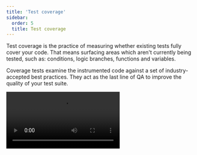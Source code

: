 ```yaml
---
title: 'Test coverage'
sidebar:
  order: 5
  title: Test coverage
---
```


<YouTubeCallout id="wEa6W8uUGSA" title="These tests use NO CODE | component testing in Storybook" />

Test coverage is the practice of measuring whether existing tests fully cover your code. That means surfacing areas which aren't currently being tested, such as: conditions, logic branches, functions and variables.

Coverage tests examine the instrumented code against a set of industry-accepted best practices. They act as the last line of QA to improve the quality of your test suite.

<Video src="../_assets/writing-tests/component-test-coverage-whitebg.mp4" />

## Code instrumentation with the coverage addon

Storybook provides an official [test coverage addon](https://storybook.js.org/addons/@storybook/addon-coverage). Powered by [Istanbul](https://istanbul.js.org/), which allows out-of-the-box code instrumentation for the most commonly used frameworks and builders in the JavaScript ecosystem.

### Set up the coverage addon

Engineered to work alongside modern testing tools (e.g., [Playwright](https://playwright.dev/)), the coverage addon automatically instruments your code and generates code coverage data. For an optimal experience, we recommend using the [test runner](./test-runner.mdx) alongside the coverage addon to run your tests.

Run the following command to install the addon.

{/* prettier-ignore-start */}

<CodeSnippets path="storybook-coverage-addon-install.md" />

{/* prettier-ignore-end */}

Update your Storybook configuration (in `.storybook/main.js|ts`) to include the coverage addon.

{/* prettier-ignore-start */}

<CodeSnippets path="storybook-coverage-addon-registration.md" />

{/* prettier-ignore-end */}

Start your Storybook with:

{/* prettier-ignore-start */}

<CodeSnippets path="storybook-run-dev.md" />

{/* prettier-ignore-end */}

Finally, open a new terminal window and run the test-runner with:

{/* prettier-ignore-start */}

<CodeSnippets path="test-runner-coverage.md" />

{/* prettier-ignore-end */}

![Coverage test output](../_assets/writing-tests/test-runner-coverage-result.png)

### Configure

By default, the [`@storybook/addon-coverage`](https://storybook.js.org/addons/@storybook/addon-coverage) offers zero-config support for Storybook and instruments your code via [`babel-plugin-istanbul`](https://github.com/istanbuljs/babel-plugin-istanbul) for [Babel](https://babeljs.io/), or [`vite-plugin-istanbul`](https://github.com/iFaxity/vite-plugin-istanbul) for [Vite](https://vitejs.dev/). However, you can extend your Storybook configuration file (i.e., `.storybook/main.js|ts`) and provide additional options to the addon. Listed below are the available options and examples of how to use them.

{/* prettier-ignore-start */}

<CodeSnippets path="storybook-coverage-addon-config-options.md" />

{/* prettier-ignore-end */}

| Option                 | Description                                                                                                                                              | Plugin      |
| ---------------------- | ---------------------------------------------------------------------------------------------------------------------------------------------------------| ----------- |
| `cwd`                  | Defines the current working directory <br />`options: { istanbul: { cwd: process.cwd(),}}`                                                               | Babel, Vite |
| `include`              | Select the files to collect coverage <br />`options: { istanbul: { include: ['**/stories/**'],}}`                                                        | Babel, Vite |
| `exclude`              | Select the files to exclude from coverage <br />`options: { istanbul: { exclude: ['**/stories/**'],}}`                                                   | Babel, Vite |
| `extension`            | Sets additional file extensions for coverage <br />`options: { istanbul: { extension: ['.js', '.cjs', '.mjs'],}}`                                        | Babel, Vite |
| `nycrcPath`            | Defines the relative path for the existing nyc configuration file <br />`options: { istanbul: { nycrcPath: '../nyc.config.js',}}`                        | Babel, Vite |
| `excludeNodeModules`   | Disables `node_modules` directory introspection <br />`options: { istanbul: { excludeNodeModules:false,}}`                                               | Babel       |
| `ignoreClassMethods`   | Configures a set of method names to ignore from being collected <br />`options: { istanbul: { ignoreClassMethods: ['example', 'myMethod'],}}`            | Babel       |
| `useInlineSourceMaps`  | Enables coverage collection on source maps <br />`options: { istanbul: { useInlineSourceMaps: false,}}`                                                  | Babel       |
| `inputSourceMap`       | Sets the value to store the source map.<br /> Useful for instrumenting code programmatically <br />`options: { istanbul: { inputSourceMap: sourceMap,}}` | Babel       |
| `onCover`              | Hook to monitor coverage collection for all tests <br />`options: { istanbul: { onCover: (fileName, fileCoverage) => {},}}`                              | Babel       |
| `requireEnv`           | Overrides the `VITE_COVERAGE` environment variable's value by granting access to the `env` variables <br />`options: { istanbul: { requireEnv: true,}}`  | Vite        |
| `cypress`              | Replaces the `VITE_COVERAGE` environment variable with `CYPRESS_COVERAGE`. <br />Requires Cypress <br />`options: { istanbul: { cypress: true,}}`        | Vite        |
| `checkProd`            | Configures the plugin to skip instrumentation in production environments <br />`options: { istanbul: { checkProd: true,}}`                               | Vite        |
| `forceBuildInstrument` | Configures the plugin to add instrumentation in build mode <br />`options: { istanbul: { forceBuildInstrument: true,}}`                                  | Vite        |

## What about other coverage reporting tools?

Out of the box, code coverage tests work seamlessly with Storybook's test-runner and the [`@storybook/addon-coverage`](https://storybook.js.org/addons/@storybook/addon-coverage). However, that doesn't mean you can't use additional reporting tools (e.g., [Codecov](https://about.codecov.io/)). For instance, if you're working with [LCOV](https://wiki.documentfoundation.org/Development/Lcov), you can use the generated output (in `coverage/storybook/coverage-storybook.json`) and create your own report with:

{/* prettier-ignore-start */}

<CodeSnippets path="storybook-coverage-report-lcov.md" />

{/* prettier-ignore-end */}

***

## Troubleshooting

### Run test coverage in other frameworks

If you intend on running coverage tests in frameworks with special files like Vue or Svelte, you'll need to adjust your configuration and enable the required file extensions. For example, if you're using Vue, you'll need to add the following to your nyc configuration file (i.e., `.nycrc.json` or `nyc.config.js`):

{/* prettier-ignore-start */}

<CodeSnippets path="storybook-coverage-report-vue.md" />

{/* prettier-ignore-end */}

### The coverage addon doesn't support optimized builds

If you generated a production build optimized for performance with the [`--test`](../sharing/publish-storybook.mdx#customizing-the-build-for-performance) flag, and you're using the coverage addon to run tests against your Storybook, you may run into a situation where the coverage addon doesn't instrument your code. This is due to how the flag works, as it removes addons that have an impact on performance (e.g., [`Docs`](../writing-docs/index.mdx), [coverage addon](https://storybook.js.org/addons/@storybook/addon-coverage)). To resolve this issue, you'll need to adjust your Storybook configuration file (i.e., `.storybook/main.js|ts`) and include the [`disabledAddons`](../api/main-config/main-config-build.mdx#testdisabledaddons) option to allow the addon to run tests at the expense of a slower build.

{/* prettier-ignore-start */}

<CodeSnippets path="storybook-coverage-addon-optimized-config.md" />

{/* prettier-ignore-end */}

### The coverage addon doesn't support instrumented code

As the [coverage addon](https://storybook.js.org/addons/@storybook/addon-coverage) is based on Babel and Vite plugins for code instrumentation, frameworks that don't rely upon these libraries (e.g., Angular configured with Webpack), will require additional configuration to enable code instrumentation. In that case, you can refer to the following [repository](https://github.com/yannbf/storybook-coverage-recipes) for more information.

#### Learn about other UI tests

* [Test runner](./test-runner.mdx) to automate test execution
* [Visual tests](./visual-testing.mdx) for appearance
* [Accessibility tests](./accessibility-testing.mdx) for accessibility
* [Interaction tests](./interaction-testing.mdx) for user behavior simulation
* Coverage tests for measuring code coverage
* [Snapshot tests](./snapshot-testing/snapshot-testing.mdx) for rendering errors and warnings
* [End-to-end tests](./import-stories-in-tests/stories-in-end-to-end-tests.mdx) for simulating real user scenarios
* [Unit tests](./import-stories-in-tests/stories-in-unit-tests.mdx) for functionality
